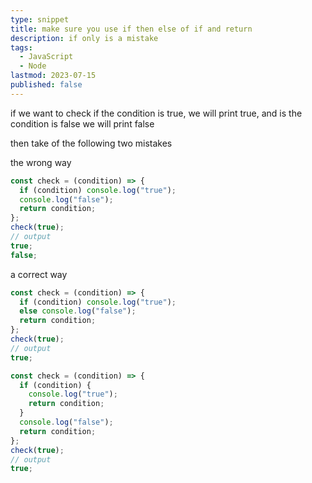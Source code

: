 ```yaml
---
type: snippet
title: make sure you use if then else of if and return
description: if only is a mistake
tags:
  - JavaScript
  - Node
lastmod: 2023-07-15
published: false
---
```


if we want to check if the condition is true, we will print true, and is the condition is false we will print false

then take of the following two mistakes

the wrong way

```js
const check = (condition) => {
  if (condition) console.log("true");
  console.log("false");
  return condition;
};
check(true);
// output
true;
false;
```

a correct way

```js
const check = (condition) => {
  if (condition) console.log("true");
  else console.log("false");
  return condition;
};
check(true);
// output
true;
```

```js
const check = (condition) => {
  if (condition) {
    console.log("true");
    return condition;
  }
  console.log("false");
  return condition;
};
check(true);
// output
true;
```
